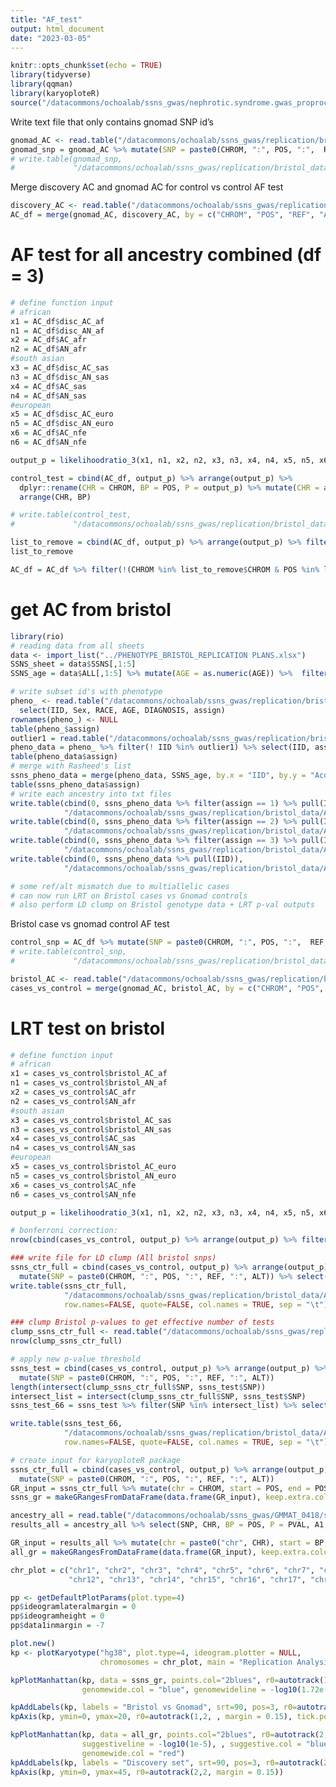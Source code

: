 ```yaml
---
title: "AF_test"
output: html_document
date: "2023-03-05"
---
```


```r
knitr::opts_chunk$set(echo = TRUE)
library(tidyverse)
library(qqman)
library(karyoploteR)
source("/datacommons/ochoalab/ssns_gwas/nephrotic.syndrome.gwas_proprocessing_202205/allele_freq/likelihoodratiotest_function.R")
```

Write text file that only contains gnomad SNP id's
```r
gnomad_AC <- read.table("/datacommons/ochoalab/ssns_gwas/replication/bristol_data/AF/gnomad/gnomad-genome_ssns_control.txt", sep = "\t", stringsAsFactors=FALSE, quote = "", header = TRUE)
gnomad_snp = gnomad_AC %>% mutate(SNP = paste0(CHROM, ":", POS, ":",  REF, ":", ALT)) %>% select(SNP)
# write.table(gnomad_snp,
#             "/datacommons/ochoalab/ssns_gwas/replication/bristol_data/AF/ssns_ctr_new/gnomad_snp_id.txt", row.names=FALSE, quote=FALSE, col.names = FALSE)
```

Merge discovery AC and gnomad AC for control vs control AF test
```r
discovery_AC <- read.table("/datacommons/ochoalab/ssns_gwas/replication/bristol_data/AF/ssns_ctr_new/discovery_AC_ssns_allage.txt", header = TRUE, sep = " ")
AC_df = merge(gnomad_AC, discovery_AC, by = c("CHROM", "POS", "REF", "ALT"))
```

# AF test for all ancestry combined (df = 3)
```r
# define function input
# african
x1 = AC_df$disc_AC_af
n1 = AC_df$disc_AN_af
x2 = AC_df$AC_afr
n2 = AC_df$AN_afr
#south asian
x3 = AC_df$disc_AC_sas
n3 = AC_df$disc_AN_sas
x4 = AC_df$AC_sas
n4 = AC_df$AN_sas
#european
x5 = AC_df$disc_AC_euro
n5 = AC_df$disc_AN_euro
x6 = AC_df$AC_nfe
n6 = AC_df$AN_nfe

output_p = likelihoodratio_3(x1, n1, x2, n2, x3, n3, x4, n4, x5, n5, x6, n6) 

control_test = cbind(AC_df, output_p) %>% arrange(output_p) %>% 
  dplyr::rename(CHR = CHROM, BP = POS, P = output_p) %>% mutate(CHR = as.numeric(str_remove(CHR, "chr")), SNP = paste0(CHR, ":", BP)) %>% 
  arrange(CHR, BP)

# write.table(control_test,
#             "/datacommons/ochoalab/ssns_gwas/replication/bristol_data/AF/ssns_ctr_new/control_vs_control_pvals.txt", row.names=FALSE, quote=FALSE, col.names = TRUE)

list_to_remove = cbind(AC_df, output_p) %>% arrange(output_p) %>% filter(output_p < 6.797172e-06) 
list_to_remove

AC_df = AC_df %>% filter(!(CHROM %in% list_to_remove$CHROM & POS %in% list_to_remove$POS & REF %in% list_to_remove$REF & ALT %in% list_to_remove$ALT))
```

# get AC from bristol
```r
library(rio)
# reading data from all sheets
data <- import_list("../PHENOTYPE_BRISTOL_REPLICATION PLANS.xlsx") 
SSNS_sheet = data$SSNS[,1:5]
SSNS_age = data$ALL[,1:5] %>% mutate(AGE = as.numeric(AGE)) %>%  filter( DIAGNOSIS == "SSNS")

# write subset id's with phenotype
pheno_ <- read.table("/datacommons/ochoalab/ssns_gwas/replication/bristol_data/admixture/pca1_pheno_df.txt", sep = "\t", header = TRUE) %>% 
  select(IID, Sex, RACE, AGE, DIAGNOSIS, assign)
rownames(pheno_) <- NULL
table(pheno_$assign)
outlier1 = read.table("/datacommons/ochoalab/ssns_gwas/replication/bristol_data/admixture/outlier_labels1.txt")$V1
pheno_data = pheno_ %>% filter(! IID %in% outlier1) %>% select(IID, assign)
table(pheno_data$assign)
# merge with Rasheed's list
ssns_pheno_data = merge(pheno_data, SSNS_age, by.x = "IID", by.y = "AcquisitionNumber", all.y = TRUE) %>% drop_na(assign)
table(ssns_pheno_data$assign)
# write each ancestry into txt files
write.table(cbind(0, ssns_pheno_data %>% filter(assign == 1) %>% pull(IID)),
            "/datacommons/ochoalab/ssns_gwas/replication/bristol_data/AF/ssns_ctr_all/bristol_ssns_euro_allage.txt", row.names=FALSE, quote=FALSE, col.names = FALSE)
write.table(cbind(0, ssns_pheno_data %>% filter(assign == 2) %>% pull(IID)),
            "/datacommons/ochoalab/ssns_gwas/replication/bristol_data/AF/ssns_ctr_all/bristol_ssns_sas_allage.txt", row.names=FALSE, quote=FALSE, col.names = FALSE)
write.table(cbind(0, ssns_pheno_data %>% filter(assign == 3) %>% pull(IID)),
            "/datacommons/ochoalab/ssns_gwas/replication/bristol_data/AF/ssns_ctr_all/bristol_ssns_af_allage.txt", row.names=FALSE, quote=FALSE, col.names = FALSE)
write.table(cbind(0, ssns_pheno_data %>% pull(IID)),
            "/datacommons/ochoalab/ssns_gwas/replication/bristol_data/AF/ssns_ctr_all/bristol_ssns_allage.txt", row.names=FALSE, quote=FALSE, col.names = FALSE)

# some ref/alt mismatch due to multiallelic cases
# can now run LRT on Bristol cases vs Gnomad controls
# also perform LD clump on Bristol genotype data + LRT p-val outputs
```

Bristol case vs gnomad control AF test
```r
control_snp = AC_df %>% mutate(SNP = paste0(CHROM, ":", POS, ":",  REF, ":", ALT)) %>% select(SNP)
# write.table(control_snp,
#             "/datacommons/ochoalab/ssns_gwas/replication/bristol_data/AF/ssns_ctr_new/control_snp_id.txt", row.names=FALSE, quote=FALSE, col.names = FALSE)

bristol_AC <- read.table("/datacommons/ochoalab/ssns_gwas/replication/bristol_data/AF/ssns_ctr_new/bristol_AC_ssns_allage.txt", header = TRUE) 
cases_vs_control = merge(gnomad_AC, bristol_AC, by = c("CHROM", "POS", "REF", "ALT"))
```


# LRT test on bristol
```r
# define function input
# african
x1 = cases_vs_control$bristol_AC_af
n1 = cases_vs_control$bristol_AN_af
x2 = cases_vs_control$AC_afr
n2 = cases_vs_control$AN_afr
#south asian
x3 = cases_vs_control$bristol_AC_sas
n3 = cases_vs_control$bristol_AN_sas
x4 = cases_vs_control$AC_sas
n4 = cases_vs_control$AN_sas
#european
x5 = cases_vs_control$bristol_AC_euro
n5 = cases_vs_control$bristol_AN_euro
x6 = cases_vs_control$AC_nfe
n6 = cases_vs_control$AN_nfe

output_p = likelihoodratio_3(x1, n1, x2, n2, x3, n3, x4, n4, x5, n5, x6, n6) 

# bonferroni correction:
nrow(cbind(cases_vs_control, output_p) %>% arrange(output_p) %>% filter(output_p < 8.058018e-06))

### write file for LD clump (All bristol snps)
ssns_ctr_full = cbind(cases_vs_control, output_p) %>% arrange(output_p) %>%
  mutate(SNP = paste0(CHROM, ":", POS, ":", REF, ":", ALT)) %>% select(SNP, P = output_p)
write.table(ssns_ctr_full, 
            "/datacommons/ochoalab/ssns_gwas/replication/bristol_data/AF/ssns_ctr_new/replication_unclump_ssns_allage.txt", 
            row.names=FALSE, quote=FALSE, col.names = TRUE, sep = "\t")

### clump Bristol p-values to get effective number of tests
clump_ssns_ctr_full <- read.table("/datacommons/ochoalab/ssns_gwas/replication/bristol_data/AF/ssns_ctr_new/clump_bristol_6205.clumped", header = TRUE) 
nrow(clump_ssns_ctr_full)

# apply new p-value threshold
ssns_test = cbind(cases_vs_control, output_p) %>% arrange(output_p) %>% filter(output_p < 0.05/nrow(clump_ssns_ctr_full)) %>% 
  mutate(SNP = paste0(CHROM, ":", POS, ":", REF, ":", ALT))
length(intersect(clump_ssns_ctr_full$SNP, ssns_test$SNP))
intersect_list = intersect(clump_ssns_ctr_full$SNP, ssns_test$SNP)
ssns_test_66 = ssns_test %>% filter(SNP %in% intersect_list) %>% select(CHROM, POS, REF, ALT, ID, SNP, output_p)

write.table(ssns_test_66, 
            "/datacommons/ochoalab/ssns_gwas/replication/bristol_data/AF/ssns_ctr_new/bristol_ind_region_sig66.txt", 
            row.names=FALSE, quote=FALSE, col.names = TRUE, sep = "\t")
```


```r
# create input for karyoploteR package
ssns_ctr_full = cbind(cases_vs_control, output_p) %>% arrange(output_p) %>%
  mutate(SNP = paste0(CHROM, ":", POS, ":", REF, ":", ALT)) 
GR_input = ssns_ctr_full %>% mutate(chr = CHROM, start = POS, end = POS) %>% select(chr, start, end, A1 = REF, A2 = ALT, P = output_p)
ssns_gr = makeGRangesFromDataFrame(data.frame(GR_input), keep.extra.columns = TRUE)

ancestry_all = read.table("/datacommons/ochoalab/ssns_gwas/GMMAT_0418/ssns_ctr/glmm.score.bed.all_ssns_ctr_mac20_PC_nohwe.txt", sep = "\t", stringsAsFactors=FALSE, quote = "", header = TRUE)
results_all = ancestry_all %>% select(SNP, CHR, BP = POS, P = PVAL, A1, A2) %>% drop_na(P)

GR_input = results_all %>% mutate(chr = paste0("chr", CHR), start = BP, end = BP) %>% select(chr, start, end, A1, A2, P)
all_gr = makeGRangesFromDataFrame(data.frame(GR_input), keep.extra.columns = TRUE)
```



```r
chr_plot = c("chr1", "chr2", "chr3", "chr4", "chr5", "chr6", "chr7", "chr8", "chr9", "chr10", "chr11", 
             "chr12", "chr13", "chr14", "chr15", "chr16", "chr17", "chr18", "chr19", "chr20", "chr21", "chr22")

pp <- getDefaultPlotParams(plot.type=4)
pp$ideogramlateralmargin = 0 
pp$ideogramheight = 0
pp$data1inmargin = -7

plot.new()
kp <- plotKaryotype("hg38", plot.type=4, ideogram.plotter = NULL, 
                    chromosomes = chr_plot, main = "Replication Analysis: SSNS vs Control", cex=1.5, plot.params = pp)

kpPlotManhattan(kp, data = ssns_gr, points.col="2blues", r0=autotrack(1,2, margin = 0.15),
                genomewide.col = "blue", genomewideline = -log10(1.72e-05), suggestive.col = "red", suggestiveline = -log10(0.000237))

kpAddLabels(kp, labels = "Bristol vs Gnomad", srt=90, pos=3, r0=autotrack(1,2, margin = 0.15), cex=1.5, label.margin = 0.035)
kpAxis(kp, ymin=0, ymax=20, r0=autotrack(1,2, , margin = 0.15), tick.pos = c(0,5,10,15,20))

kpPlotManhattan(kp, data = all_gr, points.col="2blues", r0=autotrack(2,2, margin = 0.15), , genomewideline = -log10(5e-8),
                suggestiveline = -log10(1e-5), , suggestive.col = "blue",
                genomewide.col = "red")
kpAddLabels(kp, labels = "Discovery set", srt=90, pos=3, r0=autotrack(2,2, margin = 0.15), cex=1.5, label.margin = 0.035)
kpAxis(kp, ymin=0, ymax=45, r0=autotrack(2,2, margin = 0.15))

```




